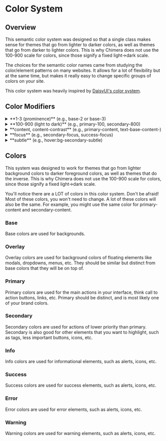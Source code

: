 
# Color System

## Overview

This semantic color system was designed so that a single class makes sense for themes that go from lighter to darker colors, as well as themes that go from darker to lighter colors. This is why Chimera does not use the 100-900 scale for colors, since those signify a fixed light->dark scale.

The choices for the semantic color names came from studying the color/element patterns on many websites. It allows for a lot of flexibility but at the same time, but makes it really easy to change specific groups of colors on your site.

This color system was heavily inspired by [DaisyUI's color system](https://daisyui.com/docs/colors).

## Color Modifiers

<details>
  <summary>**1-3 (prominence)** (e.g., base-2 or base-3)</summary>
  
  1 being the most prominent color and 3 being least prominent color Used for backgrounds,
  text, or other elements where you need to create subtle contrast.

![Prominence Example](/prominence-example.png)

So why don't
we use 100-900 for these colors too? Let's say your background is base-100 and
a card on the background is base-200. This makes total sense in light mode,
where white is the background and a light grey layers on top of that. It no
longer makes sense if you want to switch to a dark mode where the background
is black and the card is supposed to be dark grey.

</details>

<details>
  <summary>**100-900 (light to dark)** (e.g., primary-100, secondary-800)</summary>
  100 is the lightest color and 900 is the darkest color. This is the scale that Tailwind uses for colors. The components in Chimera **do not** use these for default styles, but they are available for use from the default Tailwind theme. I suggest keeping these in your arsenal for when you really need to use a color that is not in the color system!

Fun thing I stumbled upon while researching, [this is the Tweet thread](https://twitter.com/adamwathan/status/920706866283364352?lang=en) Adam Wathan started when he was researching the same thing!

![100-900 Example](/100-900-example.png)
[From Tailwind's Customizing Colors](https://tailwindcss.com/docs/customizing-colors)

</details>
<details>
  <summary>**content, content-contrast** (e.g.,  primary-content, text-base-content-) </summary>
  This is used for text or other content that is on top of a background color.

The `-contrast` modifier is used when the content color does not provide enough contrast. For example, if primary-content is white and does not have enough contrast on a `bg-primary-subtle`. In this case, you would use `primary-content-contrast`. However, `-contrast` is not always needed. For example, if your warning, warning-focus, and warning-subtle are all yellows that would be better with dark text, you should set both `warning-content` and `warning-content-contrast` to the same color.

The content modifier can be used with either the prominence modifier or a contrast modifier. Examples:

- `primary-content`
- `primary-content-contrast`
- `primary-content-2`

![On Example](/example-content.jpeg)

</details>

<details>
  <summary>**focus** (e.g., secondary-focus, success-focus)</summary>
  Focus colors are used for elements like buttons, alerts, icons, etc. They are used
  when the element is focused or hovered.
</details>

<details>
  <summary>**subtle** (e.g., hover:bg-secondary-subtle)</summary>
  Subtle colors are used for elements like buttons, alerts, icons, etc. They are
  often used for background colors when the element is hovered or focused. ![Subtle
  Example](/subtle-example.png)
</details>

## Colors

This system was designed to work for themes that go from lighter background colors to darker foreground colors, as well as themes that do the inverse. This is why Chimera does not use the 100-900 scale for colors, since those signify a fixed light->dark scale.

You'll notice there are a LOT of colors in this color system. Don't be afraid! Most of these colors, you won't need to change. A lot of these colors will also be the same. For example, you might use the same color for primary-content and secondary-content.

### Base

Base colors are used for backgrounds.

<ColorTable colors={colorSystem.base} />

### Overlay

Overlay colors are used for background colors of floating elements like modals, dropdowns, menus, etc. They should be similar but distinct from base colors that they will be on top of.

<ColorTable colors={colorSystem.overlay} />

### Primary

Primary colors are used for the main actions in your interface, think call to action buttons, links, etc. Primary should be distinct, and is most likely one of your brand colors.

<ColorTable colors={colorSystem.primary} />

### Secondary

Secondary colors are used for actions of lower priority than primary. Secondary is also good for other elements that you want to highlight, such as tags, less important buttons, icons, etc.

<ColorTable colors={colorSystem.secondary} />

### Info

Info colors are used for informational elements, such as alerts, icons, etc.

<ColorTable colors={colorSystem.info} />

### Success

Success colors are used for success elements, such as alerts, icons, etc.

<ColorTable colors={colorSystem.success} />

### Error

Error colors are used for error elements, such as alerts, icons, etc.

<ColorTable colors={colorSystem.error} />

### Warning

Warning colors are used for warning elements, such as alerts, icons, etc.

<ColorTable colors={colorSystem.warning} />
